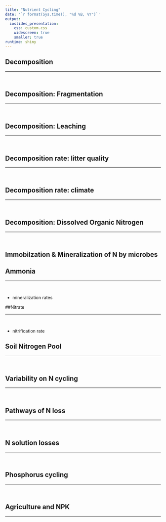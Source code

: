 ```yaml
---
title: "Nutrient Cycling"
date: '`r format(Sys.time(), "%d %B, %Y")`'
output: 
  ioslides_presentation:
    css: custom.css
    widescreen: true
    smaller: true
runtime: shiny
---
```



## Decomposition
<hr>
<br />

## Decomposition: Fragmentation
<hr>
<br />

## Decomposition: Leaching
<hr>
<br />

## Decomposition rate: litter quality
<hr>
<br />


## Decomposition rate: climate
<hr>
<br />

## Decomposition: Dissolved Organic Nitrogen
<hr>
<br />


## Immobilzation & Mineralization of N by microbes

## Ammonia
<hr>
<br />

* mineralization rates

##Nitrate
<hr>
<br />

* nitrification rate

## Soil Nitrogen Pool
<hr>
<br />


## Variability on N cycling
<hr>
<br />

## Pathways of N loss
<hr>
<br />

## N solution losses
<hr>
<br />

## Phosphorus cycling
<hr>
<br />

## Agriculture and NPK
<hr>
<br />


